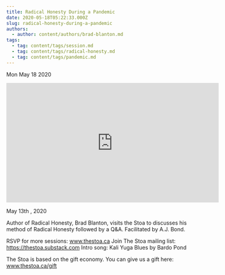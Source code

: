 ```yaml
---
title: Radical Honesty During a Pandemic
date: 2020-05-18T05:22:33.000Z
slug: radical-honesty-during-a-pandemic
authors:
  - author: content/authors/brad-blanton.md
tags:
  - tag: content/tags/session.md
  - tag: content/tags/radical-honesty.md
  - tag: content/tags/pandemic.md
---
```






Mon May 18 2020

<iframe width="560" height="315" src="https://www.youtube.com/embed/B-I_LiTgiKQ" title="Radical Honesty During a Pandemic w/ Brad Blanton" frameborder="0" allow="accelerometer; autoplay; clipboard-write; encrypted-media; gyroscope; picture-in-picture" allowfullscreen ></iframe>

May 13th , 2020

Author of Radical Honesty, Brad Blanton, visits the Stoa to discusses his method of Radical Honesty followed by a Q&A. Facilitated by A.J. Bond.

RSVP for more sessions: www.thestoa.ca
Join The Stoa mailing list: https://thestoa.substack.com
Intro song: Kali Yuga Blues by Bardo Pond

The Stoa is based on the gift economy. You can give us a gift here: www.thestoa.ca/gift


